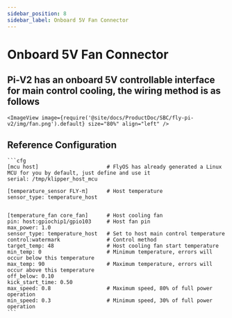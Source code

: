 ```yaml
---
sidebar_position: 8
sidebar_label: Onboard 5V Fan Connector
---
```


# Onboard 5V Fan Connector

## Pi-V2 has an onboard 5V controllable interface for main control cooling, the wiring method is as follows
    <ImageView image={require('@site/docs/ProductDoc/SBC/fly-pi-v2/img/fan.png').default} size="80%" align="left" />


## Reference Configuration

    ```cfg
    [mcu host]                      # FlyOS has already generated a Linux MCU for you by default, just define and use it           
    serial: /tmp/klipper_host_mcu 

    [temperature_sensor FLY-π]      # Host temperature
    sensor_type: temperature_host


    [temperature_fan core_fan]      # Host cooling fan
    pin: host:gpiochip1/gpio103     # Host fan pin
    max_power: 1.0
    sensor_type: temperature_host   # Set to host main control temperature
    control:watermark               # Control method
    target_temp: 48                 # Host cooling fan start temperature
    min_temp: 0                     # Minimum temperature, errors will occur below this temperature
    max_temp: 90                    # Maximum temperature, errors will occur above this temperature
    off_below: 0.10
    kick_start_time: 0.50
    max_speed: 0.8                  # Maximum speed, 80% of full power operation
    min_speed: 0.3                  # Minimum speed, 30% of full power operation
    ```